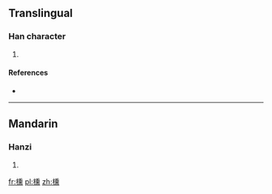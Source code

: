 ==Translingual==

===Han character===
{{Han char|rn=75|rad=木|as=14|sn=18|four=|canj=DHGF}}

# {{defn|Han|sort=木14}}

====References====
* {{Han ref|kx=0559.130|dkj=15758|dj=0948.280|hdz=21309.020|uh=6AC4|ud=27332}}

----

==Mandarin==

===Hanzi===
{{cmn-hanzi|pin=[[chūn]] ([[chun1]])|wg=ch'un<sup>1</sup>}}

# {{defn|lang=cmn|sort=木14}}

[[fr:櫄]]
[[pl:櫄]]
[[zh:櫄]]